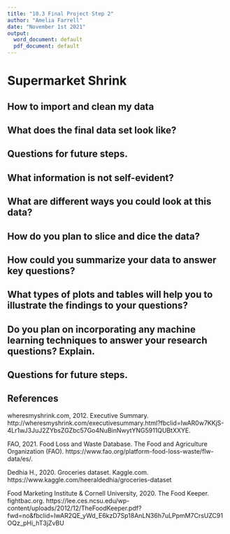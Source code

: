 ```yaml
---
title: "10.3 Final Project Step 2"
author: "Amelia Farrell"
date: "November 1st 2021"
output:
  word_document: default
  pdf_document: default
---
```


# Supermarket Shrink 

## How to import and clean my data

## What does the final data set look like?

## Questions for future steps.

## What information is not self-evident?

## What are different ways you could look at this data?

## How do you plan to slice and dice the data?

## How could you summarize your data to answer key questions?
## What types of plots and tables will help you to illustrate the findings to your questions?
## Do you plan on incorporating any machine learning techniques to answer your research questions? Explain.
## Questions for future steps.



## References

wheresmyshrink.com, 2012. Executive Summary. http://wheresmyshrink.com/executivesummary.html?fbclid=IwAR0w7KKjS-4Lr1wJ3JuJ2ZYbsZGZbc57Go4NuBinNwytYNG5911QUBtXXYE.

FAO, 2021. Food Loss and Waste Database. The Food and Agriculture Organization (FAO). https://www.fao.org/platform-food-loss-waste/flw-data/es/.

Dedhia H., 2020. Groceries dataset. Kaggle.com.
https://www.kaggle.com/heeraldedhia/groceries-dataset

Food Marketing Institute & Cornell University, 2020. The Food Keeper. fightbac.org.
https://lee.ces.ncsu.edu/wp-content/uploads/2012/12/TheFoodKeeper.pdf?fwd=no&fbclid=IwAR2QE_yWd_E6kzD7Sp18AnLN36h7uLPpmM7CrsUZC91OQz_pHi_hT3jZvBU